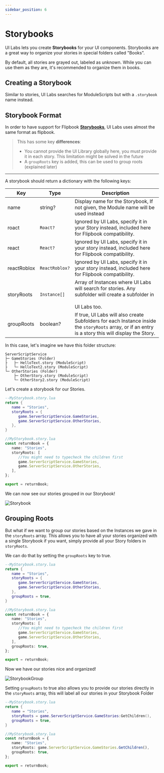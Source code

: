 ---
sidebar_position: 6
---

# Storybooks

UI Labs lets you create **Storybooks** for your UI components. Storybooks are a great way to organize your stories in special folders called "Books".

By default, all stories are grayed out, labeled as unknown. While you can use them as they are, it's recommended to organize them in books.

## Creating a Storybook

Similar to stories, UI Labs searches for ModuleScripts but with a `.storybook` name instead.

## Storybook Format

In order to have support for Flipbook **[Storybooks](https://flipbook-labs.github.io/flipbook/docs/writing-stories#storybook)**, UI Labs uses almost the same format as flipbook.

> This has some key **differences**:
>
> -  You cannot provide the UI Library globally here, you must provide it in each story. This limitation might be solved in the future
> -  A `groupRoots` key is added, this can be used to group roots (explained later)

---

A storybook should return a dictionary with the following keys:

| Key         | Type           | Description                                                                                                                                          |
| ----------- | -------------- | ---------------------------------------------------------------------------------------------------------------------------------------------------- |
| name        | string?        | Display name for the Storybook, If not given, the Module name will be used instead                                                                   |
| roact       | `Roact?`       | Ignored by UI Labs, specify it in your Story instead, included here for Flipbook compatibility.                                                      |
| react       | `React?`       | Ignored by UI Labs, specify it in your story instead, included here for Flipbook compatibility.                                                      |
| reactRoblox | `ReactRoblox?` | Ignored by UI Labs, specify it in your story instead, included here for Flipbook compatibility.                                                      |
| storyRoots  | `Instance[]`   | Array of Instances where UI Labs will search for stories. Any subfolder will create a subfolder in<br></br> UI Labs too.                             |
| groupRoots  | boolean?       | If true, UI Labs will also create Subfolders for each Instance inside the `storyRoots` array, or if an entry is a story this will display the Story. |

In this case, let's imagine we have this folder structure:

```text title="File structure"
ServerScriptService
├─ GameStories (Folder)
├   ├─ HelloText.story (ModuleScript)
├   └─ HelloText2.story (ModuleScript)
└─ OtherStories (Folder)
    ├─ OtherStory.story (ModuleScript)
    └─ OtherStory2.story (ModuleScript)
```

Let's create a storybook for our Stories.


<Tabs>
   <TabItem value="lua" label="Luau">

```lua
--MyStorybook.story.lua
return {
   name = "Stories",
   storyRoots = {
      game.ServerScriptService.GameStories,
      game.ServerScriptService.OtherStories,
   },
}
```

   </TabItem>
   <TabItem value="ts" label="Roblox-TS">

```ts
//MyStorybook.story.lua
const returnBook = {
   name: "Stories",
   storyRoots: [
      //You might need to typecheck the children first
      game.ServerScriptService.GameStories,
      game.ServerScriptService.OtherStories,
   ],
};

export = returnBook;
```

   </TabItem>
</Tabs>

We can now see our stories grouped in our Storybook!

![Storybook](storybook.png)

## Grouping Roots

But what if we want to group our stories based on the Instances we gave in the `storyRoots` array. This allows you to have all your stories organized with a single Storybook if you want, simply provide all your Story folders in `storyRoots`.

We can do that by setting the `groupRoots` key to true.

<Tabs>
   <TabItem value="lua" label="Luau">

```lua {8}
--MyStorybook.story.lua
return {
   name = "Stories",
   storyRoots = {
      game.ServerScriptService.GameStories,
      game.ServerScriptService.OtherStories,
   },
   groupRoots = true,
}
```

   </TabItem>
   <TabItem value="ts" label="Roblox-TS">

```ts {9}
//MyStorybook.story.lua
const returnBook = {
   name: "Stories",
   storyRoots: [
      //You might need to typecheck the children first
      game.ServerScriptService.GameStories,
      game.ServerScriptService.OtherStories,
   ],
   groupRoots: true,
};

export = returnBook;
```

   </TabItem>
</Tabs>

Now we have our stories nice and organized!

![StorybookGroup](storybookgrouped.png)

Setting `groupRoots` to true also allows you to provide our stories directly in the `storyRoots` array, this will label all our stories in your Storybook Folder

<Tabs>
   <TabItem value="lua" label="Luau">

```lua {4}
--MyStorybook.story.lua
return {
   name = "Stories",
   storyRoots = game.ServerScriptService.GameStories:GetChildren(),
   groupRoots = true,
}
```

   </TabItem>
   <TabItem value="ts" label="Roblox-TS">

```ts {4}
//MyStorybook.story.lua
const returnBook = {
   name: "Stories",
   storyRoots: game.ServerScriptService.GameStories.GetChildren(),
   groupRoots: true,
};

export = returnBook;
```

   </TabItem>
</Tabs>

